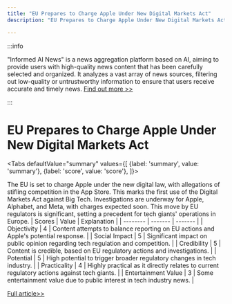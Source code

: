 ```yaml
---
title: "EU Prepares to Charge Apple Under New Digital Markets Act"
description: "EU Prepares to Charge Apple Under New Digital Markets Act"

---
```



:::info

"Informed AI News" is a news aggregation platform based on AI, aiming to provide users with high-quality news content that has been carefully selected and organized. It analyzes a vast array of news sources, filtering out low-quality or untrustworthy information to ensure that users receive accurate and timely news.  [Find out more >>](/)

:::

# EU Prepares to Charge Apple Under New Digital Markets Act


<Tabs
	defaultValue="summary"
	values={[
	{label: 'summary', value: 'summary'},
	{label: 'score', value: 'score'},
]}>
<TabItem value="summary">


The EU is set to charge Apple under the new digital law, with allegations of stifling competition in the App Store. This marks the first use of the Digital Markets Act against Big Tech. Investigations are underway for Apple, Alphabet, and Meta, with charges expected soon. This move by EU regulators is significant, setting a precedent for tech giants' operations in Europe.
</TabItem>
<TabItem value="score">
	| Scores     | Value   | Explanation |
	| -------- | ------- | ------- |
	| Objectivity  | 4    | Content attempts to balance reporting on EU actions and Apple's potential response.    |
	| Social Impact | 5     | Significant impact on public opinion regarding tech regulation and competition.    |
	| Credibility    | 5    | Content is credible, based on EU regulatory actions and investigations.    |
	| Potential    | 5    | High potential to trigger broader regulatory changes in tech industry.    |
	| Practicality    | 4    | Highly practical as it directly relates to current regulatory actions against tech giants.    |
	| Entertainment Value    | 3    | Some entertainment value due to public interest in tech industry news.    |
</TabItem>
</Tabs>

[Full article>>](https://apple.slashdot.org/story/24/06/14/1818255/apple-set-to-be-first-big-tech-group-to-face-charges-under-eu-digital-law?utm_source=rss1.0mainlinkanon&utm_medium=feed)
